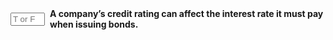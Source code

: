 ::: {.question-block}

<form onsubmit="event.preventDefault(); checkAnswerBox('module6_tf_q32','T')" style="display: flex; align-items: center; gap: 8px;">
<input type="text" id="module6_tf_q32" name="module6_tf_q32" maxlength="1" placeholder="T or F" style="width: 55px;" data-correct-answer="T" /> 
<label for="module6_tf_q32"><strong>A company's credit rating can affect the interest rate it must pay when issuing bonds.</strong></label>
</form>

<div id="feedback-module6_tf_q32" class="feedback" data-status="" style="display:none;">
This is TRUE. Firms with lower credit ratings typically face higher interest costs to compensate for higher risk.
</div>

:::
